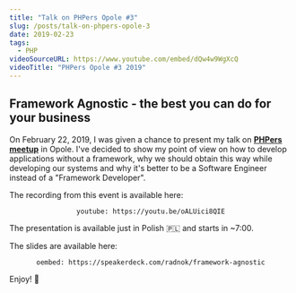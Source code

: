 ```yaml
---
title: "Talk on PHPers Opole #3"
slug: /posts/talk-on-phpers-opole-3
date: 2019-02-23
tags:
  - PHP
videoSourceURL: https://www.youtube.com/embed/dQw4w9WgXcQ
videoTitle: "PHPers Opole #3 2019"
---
```


## Framework Agnostic - the best you can do for your business

On February 22, 2019, I was given a chance to present my talk on **[PHPers meetup](https://www.facebook.com/events/restauracja-venezia/phpers-opole-3/387800895303484/)** 
in Opole. I've decided to show my point of view on how to develop applications without a framework, why we should obtain 
this way while developing our systems and why it's better to be a Software Engineer instead of a "Framework Developer".

The recording from this event is available here:

<div style="text-align: center;">

`youtube: https://youtu.be/oALUici8QIE`

</div>

The presentation is available just in Polish 🇵🇱 and starts in ~7:00.

The slides are available here:

<div style="text-align: center;">

`oembed: https://speakerdeck.com/radnok/framework-agnostic`

</div>

Enjoy! 🤟
